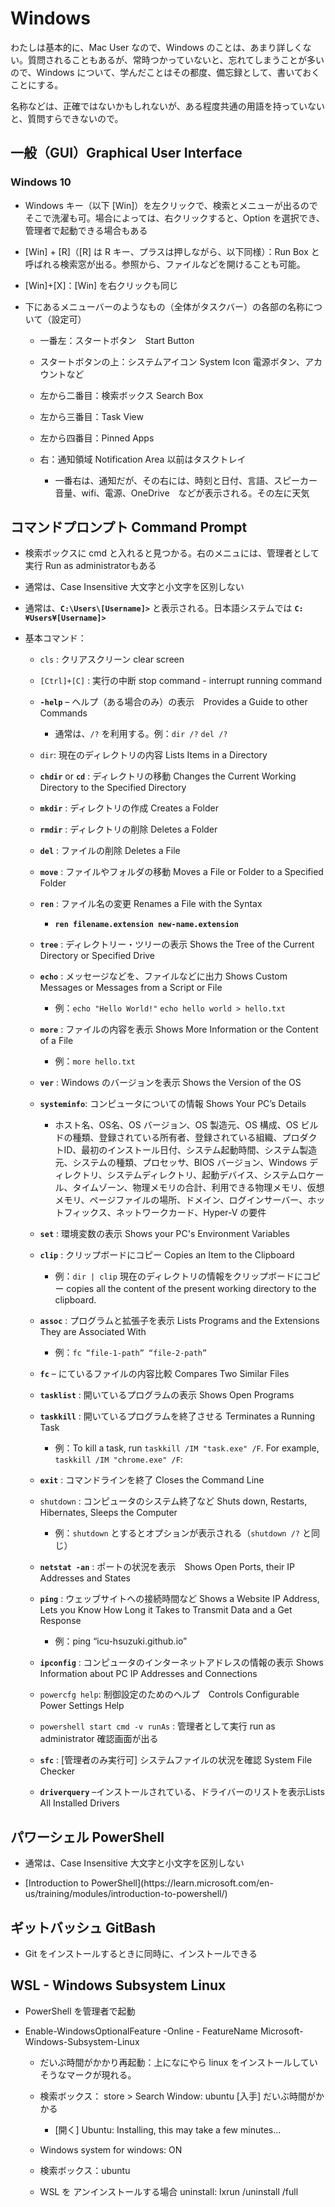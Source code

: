 # Windows

わたしは基本的に、Mac User なので、Windows のことは、あまり詳しくない。質問されることもあるが、常時つかっていないと、忘れてしまうことが多いので、Windows について、学んだことはその都度、備忘録として、書いておくことにする。

名称などは、正確ではないかもしれないが、ある程度共通の用語を持っていないと、質問すらできないので。

## 一般（GUI）Graphical User Interface

### Windows 10

-   Windows キー（以下 \[Win\]）を左クリックで、検索とメニューが出るのでそこで洗濯も可。場合によっては、右クリックすると、Option を選択でき、管理者で起動できる場合もある

-   \[Win\] + \[R\]（\[R\] は R キー、プラスは押しながら、以下同様）：Run Box と呼ばれる検索窓が出る。参照から、ファイルなどを開けることも可能。

-   \[Win\]+\[X\]：\[Win\] を右クリックも同じ

-   下にあるメニューバーのようなもの（全体がタスクバー）の各部の名称について（設定可）

    -   一番左：スタートボタン　Start Button

    -   スタートボタンの上：システムアイコン System Icon 電源ボタン、アカウントなど

    -   左から二番目：検索ボックス Search Box

    -   左から三番目：Task View

    -   左から四番目：Pinned Apps

    -   右：通知領域 Notification Area 以前はタスクトレイ

        -   一番右は、通知だが、その右には、時刻と日付、言語、スピーカー音量、wifi、電源、OneDrive　などが表示される。その左に天気

## コマンドプロンプト Command Prompt

-   検索ボックスに cmd と入れると見つかる。右のメニュには、管理者として実行 Run as administratorもある

-   通常は、Case Insensitive 大文字と小文字を区別しない

-   通常は、**`C:\Users\[Username]>`** と表示される。日本語システムでは **`C:¥Users¥[Username]>`**

-   基本コマンド：

    -   `cls` : クリアスクリーン clear screen

    -   `[Ctrl]+[C]` : 実行の中断 stop command - interrupt running command

    -   **`-help`** -- ヘルプ（ある場合のみ）の表示　Provides a Guide to other Commands

        -   通常は、`/?` を利用する。例：`dir /?` `del /?`

    -   `dir`: 現在のディレクトリの内容 Lists Items in a Directory

    -   **`chdir`** or **`cd`** : ディレクトリの移動 Changes the Current Working Directory to the Specified Directory

    -   **`mkdir`** : ディレクトリの作成 Creates a Folder

    -   **`rmdir`** : ディレクトリの削除 Deletes a Folder

    -   **`del`** : ファイルの削除 Deletes a File

    -   **`move`** : ファイルやフォルダの移動 Moves a File or Folder to a Specified Folder

    -   **`ren`** : ファイル名の変更 Renames a File with the Syntax

        -   **`ren filename.extension new-name.extension`**

    -   **`tree`** : ディレクトリー・ツリーの表示 Shows the Tree of the Current Directory or Specified Drive

    -   **`echo`** : メッセージなどを、ファイルなどに出力 Shows Custom Messages or Messages from a Script or File

        -   例：`echo "Hello World!"` `echo hello world > hello.txt`

    -   **`more`** : ファイルの内容を表示 Shows More Information or the Content of a File

        -   例：`more hello.txt`

    -   **`ver`** : Windows のバージョンを表示 Shows the Version of the OS

    -   **`systeminfo`**: コンピュータについての情報 Shows Your PC's Details

        -   ホスト名、OS名、OS バージョン、OS 製造元、OS 構成、OS ビルドの種類、登録されている所有者、登録されている組織、プロダクトID、最初のインストール日付、システム起動時間、システム製造元、システムの種類、プロセッサ、BIOS バージョン、Windows ディレクトリ、システムディレクトリ、起動デバイス、システムロケール、タイムゾーン、物理メモリの合計、利用できる物理メモリ、仮想メモリ、ページファイルの場所、ドメイン、ログインサーバー、ホットフィックス、ネットワークカード、Hyper-V の要件

    -   **`set`** : 環境変数の表示 Shows your PC\'s Environment Variables

    -   **`clip`** : クリップボードにコピー Copies an Item to the Clipboard

        -   例：`dir | clip` 現在のディレクトリの情報をクリップボードにコピー copies all the content of the present working directory to the clipboard.

    -   **`assoc`** : プログラムと拡張子を表示 Lists Programs and the Extensions They are Associated With

        -   例：`fc “file-1-path” “file-2-path”`

    -   **`fc`** -- にているファイルの内容比較 Compares Two Similar Files

    -   **`tasklist`** : 開いているプログラムの表示 Shows Open Programs

    -   **`taskkill`** : 開いているプログラムを終了させる Terminates a Running Task

        -   例：To kill a task, run `taskkill /IM "task.exe" /F`. For example, `taskkill /IM "chrome.exe" /F`:

    -   **`exit`** : コマンドラインを終了 Closes the Command Line

    -   `shutdown` : コンピュータのシステム終了など Shuts down, Restarts, Hibernates, Sleeps the Computer

        -   例：`shutdown` とするとオプションが表示される（`shutdown /?` と同じ）

    -   **`netstat -an`** : ポートの状況を表示　Shows Open Ports, their IP Addresses and States

    -   **`ping`** : ウェッブサイトへの接続時間など Shows a Website IP Address, Lets you Know How Long it Takes to Transmit Data and a Get Response

        -   例：ping "icu-hsuzuki.github.io"

    -   **`ipconfig`** : コンピュータのインターネットアドレスの情報の表示 Shows Information about PC IP Addresses and Connections

    -   `powercfg help`: 制御設定のためのヘルプ　Controls Configurable Power Settings Help

    -   `powershell start cmd -v runAs` : 管理者として実行 run as administrator 確認画面が出る

    -   **`sfc`** : \[管理者のみ実行可\] システムファイルの状況を確認 System File Checker

    -   **`driverquery`** --インストールされている、ドライバーのリストを表示Lists All Installed Drivers

## パワーシェル PowerShell

-   通常は、Case Insensitive 大文字と小文字を区別しない

-   \[Introduction to PowerShell\](https://learn.microsoft.com/en-us/training/modules/introduction-to-powershell/)

## ギットバッシュ GitBash

-   Git をインストールするときに同時に、インストールできる

## WSL - Windows Subsystem Linux

-   PowerShell を管理者で起動

-   Enable-WindowsOptionalFeature -Online - FeatureName Microsoft-Windows-Subsystem-Linux

    -   だいぶ時間がかかり再起動：上になにやら linux をインストールしていそうなマークが現れる。

    -   検索ボックス： store \> Search Window: ubuntu \[入手\] だいぶ時間がかかる

        -   \[開く\] Ubuntu: Installing, this may take a few minutes\...

    -   Windows system for windows: ON

    -   検索ボックス：ubuntu

    -   WSL を アンインストールする場合 uninstall: lxrun /uninstall /full
